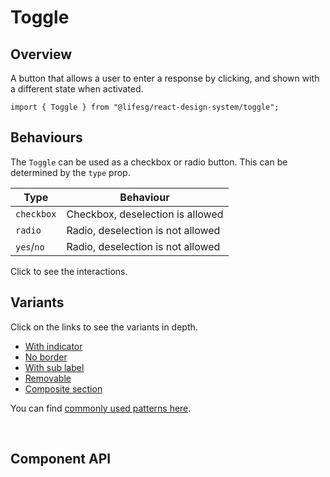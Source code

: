 
<Meta of={ToggleStories} />

# Toggle

## Overview

A button that allows a user to enter a response by clicking, and shown with a different state when activated.

```tsx
import { Toggle } from "@lifesg/react-design-system/toggle";
```

<Canvas of={ToggleStories.Default} />

## Behaviours

The `Toggle` can be used as a checkbox or radio button. This can be determined by the `type` prop.

| Type       | Behaviour                         |
| ---------- | --------------------------------- |
| `checkbox` | Checkbox, deselection is allowed  |
| `radio`    | Radio, deselection is not allowed |
| `yes`/`no` | Radio, deselection is not allowed |

Click to see the interactions.

<Canvas of={ToggleStories.Behaviours} />

## Variants

Click on the links to see the variants in depth.

-   [With indicator](/docs/selection-and-input-toggle-with-indicator--docs)
-   [No border](/docs/selection-and-input-toggle-no-border--docs)
-   [With sub label](/docs/selection-and-input-toggle-with-sub-label--docs)
-   [Removable](/docs/selection-and-input-toggle-removable--docs)
-   [Composite section](/docs/selection-and-input-toggle-with-composite-section--docs)

You can find [commonly used patterns here](/docs/selection-and-input-toggle-common-patterns--docs).

<br />

## Component API

<PropsTable />
